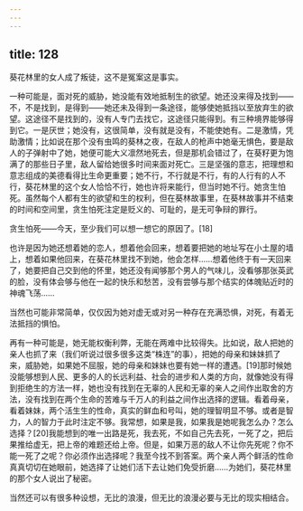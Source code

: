 ```yaml
---
---
---
```

title: 128
---



葵花林里的女人成了叛徒，这不是冤案这是事实。

一种可能是，面对死的威胁，她没能有效地抵制生的欲望。她还没来得及找到——不，不是找到，是得到——她还未及得到一条途径，能够使她抵挡以至放弃生的欲望。这途径不是找到的，没有人专门去找它，这途径只能得到。有三种境界能够得到它。一是厌世；她没有，这很简单，没有就是没有，不能使她有。二是激情，凭助激情；比如说在那个没有虫鸣的葵林之夜，在敌人的枪声中她毫无惧色，要是敌人的子弹射中了她，她便可能大义凛然地死去，但是那机会错过了，在葵籽更为饱满了的那些日子里，敌人留给她很多时间来面对死亡。三是坚强的意志，把理想和意志组成的美德看得比生命更重要；她不行，不行就是不行，有的人行有的人不行，葵花林里的这个女人恰恰不行，她也许将来能行，但当时她不行。她贪生怕死。虽然每个人都有生的欲望和生的权利，但在葵林故事里，在葵林故事并不结束的时间和空间里，贪生怕死注定是贬义的、可耻的，是无可争辩的罪行。

贪生怕死——今天，至少我们可以想一想它的原因了。[18]

也许是因为她还想着她的恋人，想着他会回来，想着要把她的地址写在小土屋的墙上，想着如果他回来，在葵花林里找不到她，他会怎样……想着他终于有一天回来了，她要把自己交到他的怀里，她还没有闻够那个男人的气味儿，没看够那张英武的脸，没有体会够与他在一起的快乐和愁苦，没有尝够与那个结实的体魄贴近时的神魂飞荡……

当然也可能非常简单，仅仅因为她对虚无或对另一种存在充满恐惧，对死，有着无法抵挡的惧怕。

再有一种可能是，她无能权衡利弊，无能在两难中比较得失。比如说，敌人把她的亲人也抓了来（我们听说过很多很多这类“株连”的事），把她的母亲和妹妹抓了来，威胁她，如果她不屈服，她的母亲和妹妹也要有她一样的遭遇。[19]那时候她没能够想到人民、更多的人的长远利益、社会的进步和人类的方向，就像她没有得到拒绝生的方法一样，她也没有找到在无辜的人民和无辜的亲人之间作出取舍的方法，没有找到在两个生命的苦难与千万人的利益之间作出选择的逻辑。看着母亲，看着妹妹，两个活生生的性命，真实的鲜血和号叫，她的理智明显不够。或者是智力，人的智力于此时注定不够。我常想，如果是我，如果我是她呢我怎么办？怎么选择？[20]我能想到的唯一出路是死，我去死，不如自己先去死，一死了之，把后果推给虚无，把上帝的难题还给上帝。但是，如果万恶的敌人不让你先死呢？你不能一死了之呢？你必须作出选择呢？我至今找不到答案。两个亲人两个鲜活的性命真真切切在她眼前，她选择了让她们活下去让她们免受折磨……为她们，葵花林里的那个女人说出了秘密。

当然还可以有很多种设想，无比的浪漫，但无比的浪漫必要与无比的现实相结合。